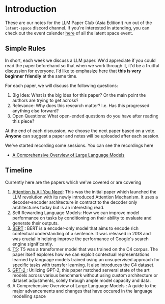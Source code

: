# Introduction

These are our notes for the LLM Paper Club (Asia Edition!) run out of the `latent-space` discord channel. If you're interested in attending, you can check out the event calender [here](https://lu.ma/ls) of all the latent space event. 

## Simple Rules

In short, each week we discuss a LLM paper. We'd appreciate if you could read the paper beforehand so that when we work through it, it'd be a fruitful discussion for everyone. I'd like to emphasize here that **this is very beginner friendly** at the same time. 

For each paper, we will discuss the following questions:

1. Big Idea: What is the big idea for this paper? Or the main point the authors are trying to get across?
2. Relevance: Why does this research matter? I.e. Has this progressed anything else forward?
3. Open Questions: What open-ended questions do you have after reading this piece?

At the end of each discussion, we choose the next paper based on a vote. **Anyone** can suggest a paper and notes will be uploaded after each session.

We've started recording some sessions. You can see the recordings here 

- [A Comprehensive Overview of Large Language Models](https://www.youtube.com/watch?v=6zum9nOt7PM&t=43s)

## Timeline

Currently here are the papers which we've covered or are covering

1. [Attention Is All You Need](/papers/attention-is-all-you-need): This was the initial paper which launched the LLM revolution with its newly introduced Attention Mechanism. It uses a decoder-encoder architecture in contract to the decoder only architectures today but is an interesting read.
2. Self Rewarding Language Models: How we can improve model performance on tasks by conditioning on their ability to evaluate and generate their outputs.
3. [BERT](/papers/bert.mdx) : BERT is a encoder-only model that aims to encode rich contextual understanding of a sentence. It was released in 2018 and was crucial in helping improve the performance of Google's search engine significantly.
4. [T5](/papers/text-to-text.mdx): T5 was a transformer model that was trained on the C4 corpus. The paper itself explores how we can exploit contextual representations learned by language models trained using an unsupervised approach for specific tasks with transfer learning. It also introduces the C4 dataset.
5. [GPT-2 ](/papers/gpt-2): Utilizing GPT-2, this paper matched serveral state of the art models across various benchmark without using custom architecture or dataset adjustments, solely through ample model capacity and data.
6. A Comprehensive Overview of Large Language Models : A guide to the major advancements and changes that have occured in the language modelling space